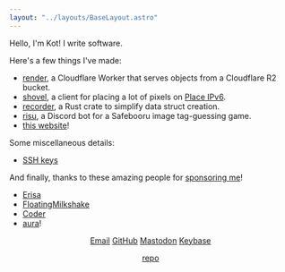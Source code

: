 ```yaml
---
layout: "../layouts/BaseLayout.astro"
---
```



<Kot />

Hello, I'm Kot! I write software.

Here's a few things I've made:

-   [render](https://github.com/kotx/render), a Cloudflare Worker that serves objects from a Cloudflare R2 bucket.
-   [shovel](https://github.com/kotx/shovel), a client for placing a lot of pixels on [Place IPv6](https://v6.sys42.net/).
-   [recorder](https://github.com/kotx/recorder), a Rust crate to simplify data struct creation.
-   [risu](https://github.com/kotx/risu), a Discord bot for a Safebooru image tag-guessing game.
-   [this website](https://github.com/kotx/yukata.tech)!

Some miscellaneous details:

-   [SSH keys](/keys.txt)

And finally, thanks to these amazing people for [sponsoring me](https://github.com/sponsors/kotx)!

-   [Erisa](https://erisa.uk)
-   [FloatingMilkshake](https://github.com/FloatingMilkshake)
-   [Coder](https://github.com/coder)
-   [aura](https://github.com/auravoid)!

<center>

[Email](mailto:kot@yukata.tech) [GitHub](https://github.com/kotx) [Mastodon](https://uwu.social/@kot) [Keybase](https://keybase.io/kot)

[repo](https://github.com/kotx/yukata.tech)

</center>

